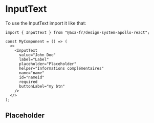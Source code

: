 
<Meta of={InputTextStories} name="InputText" />

# InputText

To use the InputText import it like that:

```tsx
import { InputText } from "@axa-fr/design-system-apollo-react";

const MyComponent = () => (
  <>
    <InputText
      value="John Doe"
      label="Label"
      placeholder="Placeholder"
      helper="Informations complémentaires"
      name="name"
      id="nameid"
      required
      buttonLabel="my btn"
    />
  </>
);
```

## Placeholder

<Canvas of={InputTextStories.InputTextPlaceholderStory} />

<Controls of={InputTextStories.InputTextPlaceholderStory} />
